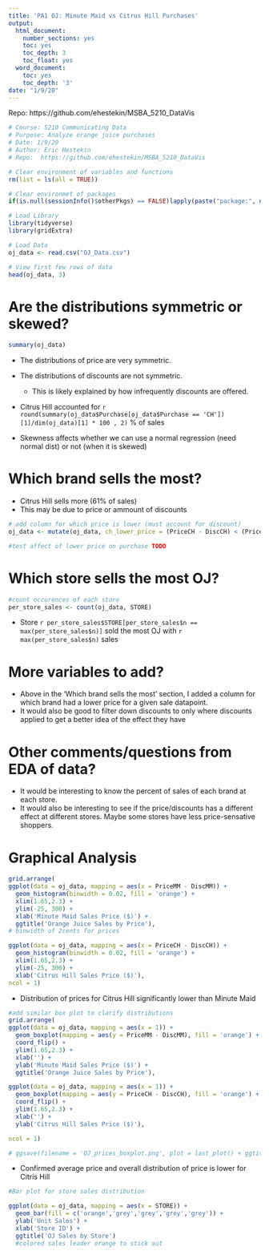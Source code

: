 ```yaml
---
title: 'PA1 OJ: Minute Maid vs Citrus Hill Purchases'
output:
  html_document:
    number_sections: yes
    toc: yes
    toc_depth: 3
    toc_float: yes
  word_document:
    toc: yes
    toc_depth: '3'
date: "1/9/20"
---
```


Repo:  https://github.com/ehestekin/MSBA_5210_DataVis

``` r
# Course: 5210 Communicating Data
# Purpose: Analyze orange juice purchases
# Date: 1/9/20
# Author: Eric Hestekin
# Repo:  https://github.com/ehestekin/MSBA_5210_DataVis
```

``` r
# Clear environment of variables and functions
rm(list = ls(all = TRUE)) 

# Clear environmet of packages
if(is.null(sessionInfo()$otherPkgs) == FALSE)lapply(paste("package:", names(sessionInfo()$otherPkgs), sep=""), detach, character.only = TRUE, unload = TRUE)


```

``` r
# Load Library
library(tidyverse)
library(gridExtra)

```

``` r
# Load Data
oj_data <- read.csv("OJ_Data.csv")

# View first few rows of data
head(oj_data, 3)
```

Are the distributions symmetric or skewed?
==========================================

``` r

summary(oj_data)

```

+ The distributions of price are very symmetric.
+ The distributions of discounts are not symmetric.
  + This is likely explained by how infrequently discounts are offered.
+ Citrus Hill accounted for `r round(summary(oj_data$Purchase[oj_data$Purchase == 'CH'])[1]/dim(oj_data)[1] * 100 , 2)  ` % of sales

+ Skewness affects whether we can use a normal regression (need normal dist) or not (when it is skewed)

Which brand sells the most?
===========================

+ Citrus Hill sells more (61% of sales)
+ This may be due to price or ammount of discounts

``` r

# add column for which price is lower (must account for discount)
oj_data <- mutate(oj_data, ch_lower_price = (PriceCH - DiscCH) < (PriceMM - DiscMM))

#test affect of lower price on purchase TODO

```

Which store sells the most OJ?
==============================

``` r

#count occurences of each store
per_store_sales <- count(oj_data, STORE)

```
+ Store `r per_store_sales$STORE[per_store_sales$n == max(per_store_sales$n)]` sold the most OJ with `r max(per_store_sales$n)` sales

More variables to add?
======================

+ Above in the 'Which brand sells the most' section, I added a column for which brand had a lower price for a given sale datapoint.
+ It would also be good to filter down discounts to only where discounts applied to get a better idea of the effect they have

Other comments/questions from EDA of data?
==========================================

+ It would be interesting to know the percent of sales of each brand at each store.
+ It would also be interesting to see if the price/discounts has a different effect at different stores.  Maybe some stores have less price-sensative shoppers.

Graphical Analysis
==================

``` R

grid.arrange(
ggplot(data = oj_data, mapping = aes(x = PriceMM - DiscMM)) +
  geom_histogram(binwidth = 0.02, fill = 'orange') +
  xlim(1.65,2.3) +
  ylim(-25, 300) + 
  xlab('Minute Maid Sales Price ($)') +
  ggtitle('Orange Juice Sales by Price'),
# binwidth of 2cents for prices

ggplot(data = oj_data, mapping = aes(x = PriceCH - DiscCH)) + 
  geom_histogram(binwidth = 0.02, fill = 'orange') +
  xlim(1.65,2.3) +
  ylim(-25, 300) +
  xlab('Citrus Hill Sales Price ($)'),
ncol = 1)

```

+ Distribution of prices for Citrus Hill significantly lower than Minute Maid

``` R

#add similar box plot to clarify distributions
grid.arrange(
ggplot(data = oj_data, mapping = aes(x = 1)) +
  geom_boxplot(mapping = aes(y = PriceMM - DiscMM), fill = 'orange') +
  coord_flip() + 
  ylim(1.65,2.3) +
  xlab('') +
  ylab('Minute Maid Sales Price ($)') +
  ggtitle('Orange Juice Sales by Price'),

ggplot(data = oj_data, mapping = aes(x = 1)) +
  geom_boxplot(mapping = aes(y = PriceCH - DiscCH), fill = 'orange') + 
  coord_flip() + 
  ylim(1.65,2.3) +
  xlab('') +
  ylab('Citrus Hill Sales Price ($)'),

ncol = 1)

# ggsave(filename = 'OJ_prices_boxplot.png', plot = last_plot() + ggtitle('Orange Juice Sales by Price'))
```

+ Confirmed average price and overall distribution of price is lower for Citris Hill

``` R

#Bar plot for store sales distribution

ggplot(data = oj_data, mapping = aes(x = STORE)) +
  geom_bar(fill = c('orange','grey','grey','grey','grey')) +
  ylab('Unit Sales') +
  xlab('Store ID') + 
  ggtitle('OJ Sales by Store')
  #colored sales leader orange to stick out


```


